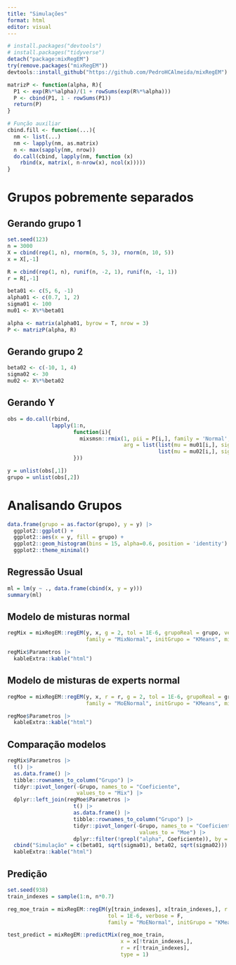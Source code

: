 ```yaml
---
title: "Simulações"
format: html
editor: visual
---
```


```r

# install.packages("devtools")
# install.packages("tidyverse")
detach("package:mixRegEM")
try(remove.packages("mixRegEM"))
devtools::install_github("https://github.com/PedroHCAlmeida/mixRegEM")
```

```r
matrizP <- function(alpha, R){
  P1 <- exp(R%*%alpha)/(1 + rowSums(exp(R%*%alpha)))
  P <- cbind(P1, 1 - rowSums(P1))
  return(P)
}

# Função auxiliar
cbind.fill <- function(...){
  nm <- list(...) 
  nm <- lapply(nm, as.matrix)
  n <- max(sapply(nm, nrow)) 
  do.call(cbind, lapply(nm, function (x) 
    rbind(x, matrix(, n-nrow(x), ncol(x))))) 
}
```

# Grupos pobremente separados

## Gerando grupo 1

```r
set.seed(123)
n = 3000
X = cbind(rep(1, n), rnorm(n, 5, 3), rnorm(n, 10, 5))
x = X[,-1]

R = cbind(rep(1, n), runif(n, -2, 1), runif(n, -1, 1))
r = R[,-1]

beta01 <- c(5, 6, -1)
alpha01 <- c(0.7, 1, 2)
sigma01 <- 100
mu01 <- X%*%beta01

alpha <- matrix(alpha01, byrow = T, nrow = 3)
P <- matrizP(alpha, R)
```

## Gerando grupo 2

```r
beta02 <- c(-10, 1, 4)
sigma02 <- 30
mu02 <- X%*%beta02
```

## Gerando Y

```r
obs = do.call(rbind, 
              lapply(1:n,
                     function(i){
                       mixsmsn::rmix(1, pii = P[i,], family = 'Normal', cluster = T,
                                     arg = list(list(mu = mu01[i,], sigma2 = sigma01, shape = 0), 
                                                list(mu = mu02[i,], sigma2 = sigma02, shape = 0)))
                     }))

y = unlist(obs[,1])
grupo = unlist(obs[,2]) 
```

# Analisando Grupos

```r
data.frame(grupo = as.factor(grupo), y = y) |>
  ggplot2::ggplot() +
  ggplot2::aes(x = y, fill = grupo) +
  ggplot2::geom_histogram(bins = 15, alpha=0.6, position = 'identity') +
  ggplot2::theme_minimal()
```

## Regressão Usual

```r
ml = lm(y ~ ., data.frame(cbind(x, y = y)))
summary(ml) 
```

## Modelo de misturas normal

```r
regMix = mixRegEM::regEM(y, x, g = 2, tol = 1E-6, grupoReal = grupo, verbose = F,
                         family = "MixNormal", initGrupo = "KMeans", min_iter = 1)

regMix$Parametros |>
  kableExtra::kable("html")
```


## Modelo de misturas de experts normal

```r
regMoe = mixRegEM::regEM(y, x, r = r, g = 2, tol = 1E-6, grupoReal = grupo, verbose = F,
                         family = "MoENormal", initGrupo = "KMeans", min_iter = 1)

regMoe$Parametros |>
  kableExtra::kable("html")
```

## Comparação modelos

```r
regMix$Parametros |>
  t() |>
  as.data.frame() |>
  tibble::rownames_to_column("Grupo") |>
  tidyr::pivot_longer(-Grupo, names_to = "Coeficiente",
                      values_to = "Mix") |>
  dplyr::left_join(regMoe$Parametros |>
                     t() |> 
                     as.data.frame() |>
                     tibble::rownames_to_column("Grupo") |>
                     tidyr::pivot_longer(-Grupo, names_to = "Coeficiente",
                                          values_to = "Moe") |>
                     dplyr::filter(!grepl("alpha", Coeficiente)), by = c("Grupo", "Coeficiente")) |>
  cbind("Simulação" = c(beta01, sqrt(sigma01), beta02, sqrt(sigma02))) |>
  kableExtra::kable("html") 
```


## Predição

```r
set.seed(938)
train_indexes = sample(1:n, n*0.7)

reg_moe_train = mixRegEM::regEM(y[train_indexes], x[train_indexes,], r = r[train_indexes,], g = 2, 
                                tol = 1E-6, verbose = F,
                                family = "MoENormal", initGrupo = "KMeans", min_iter = 1)

test_predict = mixRegEM::predictMix(reg_moe_train, 
                                    x = x[!train_indexes,],
                                    r = r[!train_indexes],
                                    type = 1)
```






































